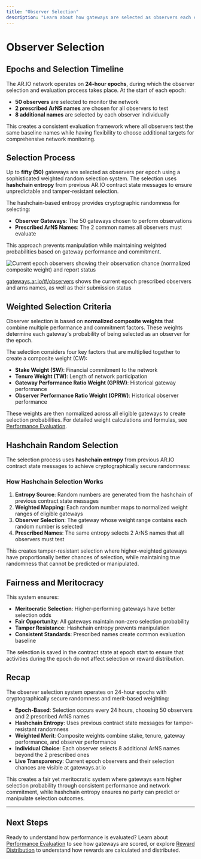 ```yaml
---
title: "Observer Selection"
description: "Learn about how gateways are selected as observers each epoch and how ArNS names are chosen using weighted random selection and Hashchain entropy"
---
```


# Observer Selection

## Epochs and Selection Timeline

The AR.IO network operates on **24-hour epochs**, during which the observer selection and evaluation process takes place. At the start of each epoch:

- **50 observers** are selected to monitor the network
- **2 prescribed ArNS names** are chosen for all observers to test
- **8 additional names** are selected by each observer individually

This creates a consistent evaluation framework where all observers test the same baseline names while having flexibility to choose additional targets for comprehensive network monitoring.

## Selection Process

Up to **fifty (50)** gateways are selected as observers per epoch using a sophisticated weighted random selection system. The selection uses **hashchain entropy** from previous AR.IO contract state messages to ensure unpredictable and tamper-resistant selection.

The hashchain-based entropy provides cryptographic randomness for selecting:
- **Observer Gateways**: The 50 gateways chosen to perform observations
- **Prescribed ArNS Names**: The 2 common names all observers must evaluate

This approach prevents manipulation while maintaining weighted probabilities based on gateway performance and commitment.

![Current epoch observers showing their observation chance (normalized composite weight) and report status](/observers.png)

<p style={{textAlign: "center", fontStyle: "italic", width: "80%", margin: "0.5rem auto"}}>
  <a href="https://gateways.ar.io/#/observers" target="_blank" rel="noopener noreferrer">gateways.ar.io/#/observers</a> shows the current epoch prescribed observers and arns names, as well as their submission status
</p>

## Weighted Selection Criteria

Observer selection is based on **normalized composite weights** that combine multiple performance and commitment factors. These weights determine each gateway's probability of being selected as an observer for the epoch.

The selection considers four key factors that are multiplied together to create a composite weight (CW):

- **Stake Weight (SW)**: Financial commitment to the network
- **Tenure Weight (TW)**: Length of network participation  
- **Gateway Performance Ratio Weight (GPRW)**: Historical gateway performance
- **Observer Performance Ratio Weight (OPRW)**: Historical observer performance

These weights are then normalized across all eligible gateways to create selection probabilities. For detailed weight calculations and formulas, see [Performance Evaluation](/learn/oip/performance-evaluation).

## Hashchain Random Selection

The selection process uses **hashchain entropy** from previous AR.IO contract state messages to achieve cryptographically secure randomness:

### How Hashchain Selection Works
1. **Entropy Source**: Random numbers are generated from the hashchain of previous contract state messages
2. **Weighted Mapping**: Each random number maps to normalized weight ranges of eligible gateways
3. **Observer Selection**: The gateway whose weight range contains each random number is selected
4. **Prescribed Names**: The same entropy selects 2 ArNS names that all observers must test

This creates tamper-resistant selection where higher-weighted gateways have proportionally better chances of selection, while maintaining true randomness that cannot be predicted or manipulated.

## Fairness and Meritocracy

This system ensures:
- **Meritocratic Selection**: Higher-performing gateways have better selection odds
- **Fair Opportunity**: All gateways maintain non-zero selection probability
- **Tamper Resistance**: Hashchain entropy prevents manipulation
- **Consistent Standards**: Prescribed names create common evaluation baseline

The selection is saved in the contract state at epoch start to ensure that activities during the epoch do not affect selection or reward distribution.

## Recap

The observer selection system operates on 24-hour epochs with cryptographically secure randomness and merit-based weighting:

- **Epoch-Based**: Selection occurs every 24 hours, choosing 50 observers and 2 prescribed ArNS names
- **Hashchain Entropy**: Uses previous contract state messages for tamper-resistant randomness
- **Weighted Merit**: Composite weights combine stake, tenure, gateway performance, and observer performance
- **Individual Choice**: Each observer selects 8 additional ArNS names beyond the 2 prescribed ones
- **Live Transparency**: Current epoch observers and their selection chances are visible at gateways.ar.io

This creates a fair yet meritocratic system where gateways earn higher selection probability through consistent performance and network commitment, while hashchain entropy ensures no party can predict or manipulate selection outcomes.

---

## Next Steps

Ready to understand how performance is evaluated? Learn about [Performance Evaluation](/learn/oip/performance-evaluation) to see how gateways are scored, or explore [Reward Distribution](/learn/oip/reward-distribution) to understand how rewards are calculated and distributed.